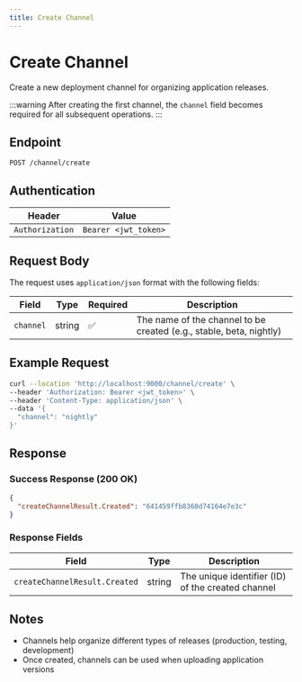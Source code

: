 ```yaml
---
title: Create Channel
---
```


# Create Channel

Create a new deployment channel for organizing application releases.

:::warning
After creating the first channel, the `channel` field becomes required for all subsequent operations.
:::

## Endpoint

```
POST /channel/create
```

## Authentication

| Header | Value |
|--------|-------|
| `Authorization` | `Bearer <jwt_token>` |

## Request Body

The request uses `application/json` format with the following fields:

| Field | Type | Required | Description |
|-------|------|----------|-------------|
| `channel` | string | ✅ | The name of the channel to be created (e.g., stable, beta, nightly) |

## Example Request

```bash
curl --location 'http://localhost:9000/channel/create' \
--header 'Authorization: Bearer <jwt_token>' \
--header 'Content-Type: application/json' \
--data '{
  "channel": "nightly"
}'
```

## Response

### Success Response (200 OK)

```json
{
  "createChannelResult.Created": "641459ffb8360d74164e7e3c"
}
```

### Response Fields

| Field | Type | Description |
|-------|------|-------------|
| `createChannelResult.Created` | string | The unique identifier (ID) of the created channel |

## Notes

- Channels help organize different types of releases (production, testing, development)
- Once created, channels can be used when uploading application versions